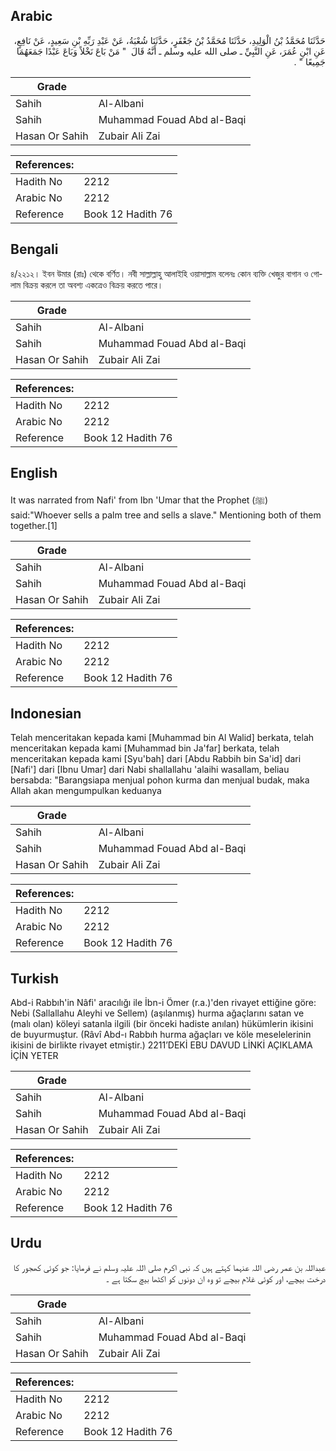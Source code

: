 ## Arabic


<div dir="rtl" lang="ar" style={{fontSize:'larger',backgroundColor:'#f8f9fa',padding:20}}>
حَدَّثَنَا مُحَمَّدُ بْنُ الْوَلِيدِ، حَدَّثَنَا مُحَمَّدُ بْنُ جَعْفَرٍ، حَدَّثَنَا شُعْبَةُ، عَنْ عَبْدِ رَبِّهِ بْنِ سَعِيدٍ، عَنْ نَافِعٍ، عَنِ ابْنِ عُمَرَ، عَنِ النَّبِيِّ ـ صلى الله عليه وسلم ـ أَنَّهُ قَالَ ‏ "‏ مَنْ بَاعَ نَخْلاً وَبَاعَ عَبْدًا جَمَعَهُمَا جَمِيعًا ‏"‏ ‏.‏
</div>
<div style={{backgroundColor:'#f8f9fa',padding:20, marginBottom: 10}}><table> <thead> <tr> <th>Grade</th> <th></th> </tr> </thead> <tbody> <tr><td>Sahih</td><td>Al-Albani</td></tr><tr><td>Sahih</td><td>Muhammad Fouad Abd al-Baqi</td></tr><tr><td>Hasan Or Sahih</td><td>Zubair Ali Zai</td></tr></tbody></table><table> <thead> <tr> <th>References:</th> <th></th> </tr> </thead> <tbody><tr><td>Hadith No</td><td>2212</td></tr><tr><td>Arabic No</td><td>2212</td></tr><tr><td>Reference</td><td>Book 12 Hadith 76</td></tr></tbody></table></div>

## Bengali


<div dir="ltr" lang="bn" style={{fontSize:'larger',backgroundColor:'#f8f9fa',padding:20}}>
৪/২২১২। ইবন উমার (রাঃ) থেকে বর্ণিত। নবী সাল্লাল্লাহু আলাইহি ওয়াসাল্লাম বলেনঃ কোন ব্যক্তি খেজুর বাগান ও গোলাম বিক্রয় করলে তা অবশ্য একত্রেও বিক্রয় করতে পারে।
</div>
<div style={{backgroundColor:'#f8f9fa',padding:20, marginBottom: 10}}><table> <thead> <tr> <th>Grade</th> <th></th> </tr> </thead> <tbody> <tr><td>Sahih</td><td>Al-Albani</td></tr><tr><td>Sahih</td><td>Muhammad Fouad Abd al-Baqi</td></tr><tr><td>Hasan Or Sahih</td><td>Zubair Ali Zai</td></tr></tbody></table><table> <thead> <tr> <th>References:</th> <th></th> </tr> </thead> <tbody><tr><td>Hadith No</td><td>2212</td></tr><tr><td>Arabic No</td><td>2212</td></tr><tr><td>Reference</td><td>Book 12 Hadith 76</td></tr></tbody></table></div>

## English


<div dir="ltr" lang="en" style={{fontSize:'larger',backgroundColor:'#f8f9fa',padding:20}}>
It was narrated from Nafi' from Ibn 'Umar that the Prophet (ﷺ) said:"Whoever sells a palm tree and sells a slave." Mentioning both of them together.[1]
</div>
<div style={{backgroundColor:'#f8f9fa',padding:20, marginBottom: 10}}><table> <thead> <tr> <th>Grade</th> <th></th> </tr> </thead> <tbody> <tr><td>Sahih</td><td>Al-Albani</td></tr><tr><td>Sahih</td><td>Muhammad Fouad Abd al-Baqi</td></tr><tr><td>Hasan Or Sahih</td><td>Zubair Ali Zai</td></tr></tbody></table><table> <thead> <tr> <th>References:</th> <th></th> </tr> </thead> <tbody><tr><td>Hadith No</td><td>2212</td></tr><tr><td>Arabic No</td><td>2212</td></tr><tr><td>Reference</td><td>Book 12 Hadith 76</td></tr></tbody></table></div>

## Indonesian


<div dir="ltr" lang="id" style={{fontSize:'larger',backgroundColor:'#f8f9fa',padding:20}}>
Telah menceritakan kepada kami [Muhammad bin Al Walid] berkata, telah menceritakan kepada kami [Muhammad bin Ja'far] berkata, telah menceritakan kepada kami [Syu'bah] dari [Abdu Rabbih bin Sa'id] dari [Nafi'] dari [Ibnu Umar] dari Nabi shallallahu 'alaihi wasallam, beliau bersabda: "Barangsiapa menjual pohon kurma dan menjual budak, maka Allah akan mengumpulkan keduanya
</div>
<div style={{backgroundColor:'#f8f9fa',padding:20, marginBottom: 10}}><table> <thead> <tr> <th>Grade</th> <th></th> </tr> </thead> <tbody> <tr><td>Sahih</td><td>Al-Albani</td></tr><tr><td>Sahih</td><td>Muhammad Fouad Abd al-Baqi</td></tr><tr><td>Hasan Or Sahih</td><td>Zubair Ali Zai</td></tr></tbody></table><table> <thead> <tr> <th>References:</th> <th></th> </tr> </thead> <tbody><tr><td>Hadith No</td><td>2212</td></tr><tr><td>Arabic No</td><td>2212</td></tr><tr><td>Reference</td><td>Book 12 Hadith 76</td></tr></tbody></table></div>

## Turkish


<div dir="ltr" lang="tr" style={{fontSize:'larger',backgroundColor:'#f8f9fa',padding:20}}>
Abd-i Rabbıh'in Nâfi' aracılığı ile İbn-i Ömer (r.a.)'den rivayet ettiğine göre: Nebi (Sallallahu Aleyhi ve Sellem) (aşılanmış) hurma ağaçlarını satan ve (malı olan) köleyi satanla ilgili (bir önceki hadiste anılan) hükümlerin ikisini de buyurmuştur. (Râvî Abd-ı Rabbıh hurma ağaçları ve köle meselelerinin ikisini de birlikte rivayet etmiştir.) 2211’DEKİ EBU DAVUD LİNKİ AÇIKLAMA İÇİN YETER
</div>
<div style={{backgroundColor:'#f8f9fa',padding:20, marginBottom: 10}}><table> <thead> <tr> <th>Grade</th> <th></th> </tr> </thead> <tbody> <tr><td>Sahih</td><td>Al-Albani</td></tr><tr><td>Sahih</td><td>Muhammad Fouad Abd al-Baqi</td></tr><tr><td>Hasan Or Sahih</td><td>Zubair Ali Zai</td></tr></tbody></table><table> <thead> <tr> <th>References:</th> <th></th> </tr> </thead> <tbody><tr><td>Hadith No</td><td>2212</td></tr><tr><td>Arabic No</td><td>2212</td></tr><tr><td>Reference</td><td>Book 12 Hadith 76</td></tr></tbody></table></div>

## Urdu


<div dir="rtl" lang="ur" style={{fontSize:'larger',backgroundColor:'#f8f9fa',padding:20}}>
عبداللہ بن عمر رضی اللہ عنہما کہتے ہیں کہ نبی اکرم صلی اللہ علیہ وسلم نے فرمایا: جو کوئی کھجور کا درخت بیچے، اور کوئی غلام بیچے تو وہ ان دونوں کو اکٹھا بیچ سکتا ہے ۔
</div>
<div style={{backgroundColor:'#f8f9fa',padding:20, marginBottom: 10}}><table> <thead> <tr> <th>Grade</th> <th></th> </tr> </thead> <tbody> <tr><td>Sahih</td><td>Al-Albani</td></tr><tr><td>Sahih</td><td>Muhammad Fouad Abd al-Baqi</td></tr><tr><td>Hasan Or Sahih</td><td>Zubair Ali Zai</td></tr></tbody></table><table> <thead> <tr> <th>References:</th> <th></th> </tr> </thead> <tbody><tr><td>Hadith No</td><td>2212</td></tr><tr><td>Arabic No</td><td>2212</td></tr><tr><td>Reference</td><td>Book 12 Hadith 76</td></tr></tbody></table></div>